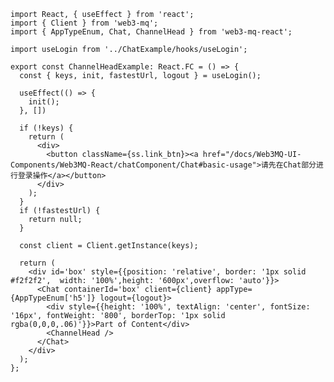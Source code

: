 ```tsx 
import React, { useEffect } from 'react';
import { Client } from 'web3-mq';
import { AppTypeEnum, Chat, ChannelHead } from 'web3-mq-react';

import useLogin from '../ChatExample/hooks/useLogin';

export const ChannelHeadExample: React.FC = () => {
  const { keys, init, fastestUrl, logout } = useLogin();
  
  useEffect(() => {
    init();
  }, [])

  if (!keys) {
    return (
      <div>
        <button className={ss.link_btn}><a href="/docs/Web3MQ-UI-Components/Web3MQ-React/chatComponent/Chat#basic-usage">请先在Chat部分进行登录操作</a></button>
      </div>
    );
  }
  if (!fastestUrl) {
    return null;
  }

  const client = Client.getInstance(keys);

  return (
    <div id='box' style={{position: 'relative', border: '1px solid #f2f2f2',  width: '100%',height: '600px',overflow: 'auto'}}>
      <Chat containerId='box' client={client} appType={AppTypeEnum['h5']} logout={logout}>
        <div style={{height: '100%', textAlign: 'center', fontSize: '16px', fontWeight: '800', borderTop: '1px solid rgba(0,0,0,.06)'}}>Part of Content</div>
        <ChannelHead />
      </Chat>
    </div>
  );
};
```